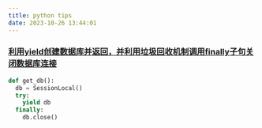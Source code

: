 ```yaml
---
title: python tips
date: 2023-10-26 13:44:01
---
```


### [利用yield创建数据库并返回，并利用垃圾回收机制调用finally子句关闭数据库连接](https://stackoverflow.com/questions/56062909/try-finally-in-python-3-generator)
```python
def get_db():
  db = SessionLocal()
  try:
    yield db
  finally:
    db.close()

```